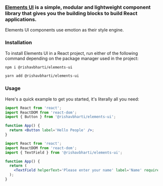 
<Meta title='Home/About' />

### [Elements UI](https://elementsui.netlify.app/) is a simple, modular and lightweight component library that gives you the building blocks to build React applications.

Elements UI components use emotion as their style engine.

### Installation

To install Elements UI in a React project, run either of the following command depending on the package manager used in the project:

```sh
npm i @rishavbharti/elements-ui
```

```sh
yarn add @rishavbharti/elements-ui
```

### Usage

Here's a quick example to get you started, it's literally all you need:

```jsx
import React from 'react';
import ReactDOM from 'react-dom';
import { Button } from '@rishavbharti/elements-ui';

function App() {
  return <Button label='Hello People' />;
}
```

```jsx
import React from 'react';
import ReactDOM from 'react-dom';
import { TextField } from '@rishavbharti/elements-ui';

function App() {
  return (
    <TextField helperText='Please enter your name' label='Name' required />
  );
}
```

